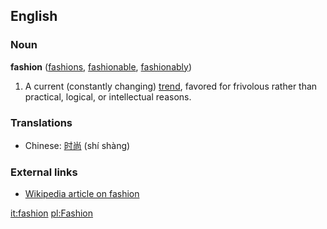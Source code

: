 ==English==

===Noun===
'''fashion''' ([[fashions]], [[fashionable]], [[fashionably]])
#A current (constantly changing) [[trend]], favored for frivolous rather than practical, logical, or intellectual reasons.

===Translations===
*Chinese: [[时尚]] (shí shàng)

===External links===
*[[w:fashion|Wikipedia article on fashion]]

[[it:fashion]]
[[pl:Fashion]]